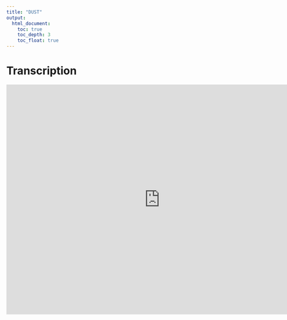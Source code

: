 ```yaml
---
title: "DUST"
output:
  html_document:
    toc: true
    toc_depth: 3
    toc_float: true
---
```


# Transcription

<p><iframe src="https://docs.google.com/document/d/e/2PACX-1vQIIxMCE9CYz_U909cdv2Ynh3lortLLHZ2IkDAIYeYg9_m2lGvQASV3XVz_e8f0vPQZWYDnL9vbX1MA/pub?embedded=true"frameborder="0" width="800" height="600" allowfullscreen="true" mozallowfullscreen="true" webkitallowfullscreen="true"></iframe></p>
